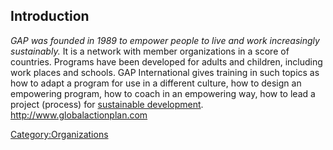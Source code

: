 ==Introduction==
''GAP was founded in 1989 to empower people to live and work increasingly sustainably.'' 
It is a network with member organizations in a score of countries. Programs have been developed for adults and children, including work places and schools. GAP International gives training in such topics as how to adapt a program for use in a different culture, how to design an empowering program, how to coach in an empowering way, how to lead a project (process) for [[sustainable development]]. http://www.globalactionplan.com

[[Category:Organizations]]